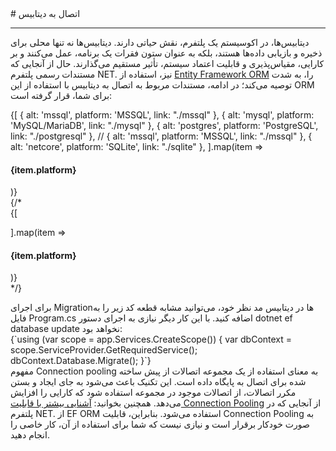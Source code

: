 
<Layout>
# اتصال به دیتابیس 
<hr className="mb-2" />

دیتابیس‌ها، در اکوسیستم یک پلتفرم، نقش حیاتی دارند. دیتابیس‌ها نه تنها محلی برای ذخیره و بازیابی داده‌ها هستند، بلکه به عنوان ستون فقرات یک برنامه، عمل می‌کنند و بر کارایی، مقیاس‌پذیری و قابلیت اعتماد سیستم، تأثیر مستقیم می‌گذارند.
حال از آنجایی که مستندات رسمی پلتفرم NET. نیز، استفاده از <a href="https://learn.microsoft.com/en-us/ef/" className="blue-link">Entity Framework ORM</a> را، به شدت توصیه می‌کند؛ در ادامه، مستندات مربوط به اتصال به دیتابیس با استفاده از این ORM برای شما، قرار گرفته است:

<div className='h-2' />
<div className="grid md:grid-cols-2 gap-4">
            {[
    { alt: 'mssql', platform: 'MSSQL', link: "./mssql" },
    { alt: 'mysql', platform: 'MySQL/MariaDB', link: "./mysql" },
    { alt: 'postgres', platform: 'PostgreSQL', link: "./postgresql" },
    // { alt: 'mssql', platform: 'MSSQL', link: "./mssql" },
    { alt: 'netcore', platform: 'SQLite', link: "./sqlite" },
  ].map(item =>
    <Link href={item.link}>
    <Card className="flex cursor-pointer w-full items-center justify-between">
        <div className="flex items-center gap-3">
        <div className="w-[40px] p-1  bg-[#333] rounded-lg">
            <PlatformIcon platform={item.alt} />
        </div>
        <h4>
            {item.platform}
        </h4>
        </div>
        <GoArrowLeft className="ml-1" />
    </Card>
    </Link>
            )}
          </div>
{/* 
<div className='h-4' />
<div className="grid md:grid-cols-1 gap-4">
            {[
    
  ].map(item =>
    <Link href={item.link}>
    <Card className="flex cursor-pointer w-full items-center justify-between">
        <div className="flex items-center gap-3">
        <div className="w-[40px] p-1  bg-[#333] rounded-lg">
            <PlatformIcon platform={item.alt} />
        </div>
        <h4>
            {item.platform}
        </h4>
        </div>
        <GoArrowLeft className="ml-1" />
    </Card>
    </Link>
            )}
          </div> */}

<Section id="migrate-db" title="اجرای Migrationها در دیتابیس‌" />
برای اجرای Migrationها در دیتابیس مد نظر خود، 
می‌توانید مشابه قطعه کد زیر را به فایل <Important>Program.cs</Important> اضافه کنید. با این کار دیگر نیازی به اجرای دستور <Important>dotnet ef database update</Important> نخواهد بود:
<div className='h-2' />
<div dir='ltr'>
    <Highlight className="dotnet">
        {`using (var scope = app.Services.CreateScope())
{
    var dbContext = scope.ServiceProvider.GetRequiredService<AppDbContext>();
    dbContext.Database.Migrate();
}`}        
    </Highlight>
</div>

<Section id="connection-pooling-feature" title="قابلیت Connection Pooling" />
مفهوم Connection pooling به معنای استفاده از یک مجموعه اتصالات از پیش ساخته شده برای اتصال به پایگاه داده است. این تکنیک باعث می‌شود به جای ایجاد و بستن مکرر اتصالات، از اتصالات موجود در مجموعه استفاده شود که کارایی را افزایش می‌دهد.
<Alert variant='success'>همچنین بخوانید: <a className="blue-link" href="../../../../dbaas/details/connection-pool">آشنایی بیشتر با قابلیت Connection Pooling</a></Alert>
از آنجایی که در پلتفرم NET. از EF ORM استفاده می‌شود. بنابراین، قابلیت Connection Pooling به صورت خودکار برقرار است و نیازی نیست که 
شما برای استفاده از آن، کار خاصی را انجام دهید.


<NextPage next="../../fix-common-errors/about" />
</Layout>